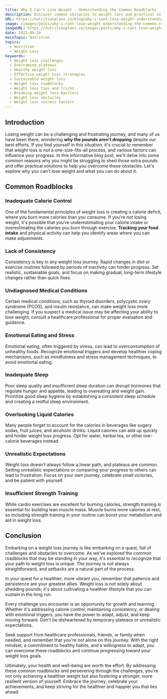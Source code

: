 ```yaml
---
title: Why I Can't Lose Weight - Understanding the Common Roadblocks
description: Discover common obstacles to weight loss and practical solutions in our guide. Learn why you can't lose weight and how to overcome these challenges.
URL: https://nutritionplans.co/blog/why-i-cant-lose-weight-understanding-the-common-roadblocks
image: /images/posts/why-i-cant-lose-weight-understanding-the-common-roadblocks/0.jpg
imageURL: https://nutritionplans.co/images/posts/why-i-cant-lose-weight-understanding-the-common-roadblocks/0.jpg
date: 2023-09-26
mainTopic: Nutrition
topics:
  - Nutrition
  - Weight Loss
keywords:
  - Weight loss challenges
  - Overcoming plateaus
  - Healthy weight loss
  - Effective weight loss strategies
  - Sustainable weight loss
  - Weight loss roadblocks
  - Weight loss tips and tricks
  - Breaking weight loss barriers
  - Weight loss obstacles
  - Weight loss success factors
---
```


## Introduction

Losing weight can be a challenging and frustrating journey, and many of us have been there, wondering **why the pounds aren't dropping** despite our best efforts. If you find yourself in this situation, it's crucial to remember that weight loss is not a one-size-fits-all process, and various factors can influence your progress. In this informative blog post, we'll delve into some common reasons why you might be struggling to shed those extra pounds and offer practical solutions to help you overcome these obstacles. Let's explore why you can't lose weight and what you can do about it.

## Common Roadblocks

### Inadequate Calorie Control

One of the fundamental principles of weight loss is creating a calorie deficit, where you burn more calories than you consume. If you're not losing weight, it's possible that you're underestimating your calorie intake or overestimating the calories you burn through exercise. **Tracking your food intake** and physical activity can help you identify areas where you can make adjustments.

### Lack of Consistency

Consistency is key in any weight loss journey. Rapid changes in diet or exercise routines followed by periods of inactivity can hinder progress. Set realistic, sustainable goals, and focus on making gradual, long-term lifestyle changes rather than quick fixes.

### Undiagnosed Medical Conditions

Certain medical conditions, such as thyroid disorders, polycystic ovary syndrome (PCOS), and insulin resistance, can make weight loss more challenging. If you suspect a medical issue may be affecting your ability to lose weight, consult a healthcare professional for proper evaluation and guidance.

### Emotional Eating and Stress

Emotional eating, often triggered by stress, can lead to overconsumption of unhealthy foods. Recognize emotional triggers and develop healthier coping mechanisms, such as mindfulness and stress management techniques, to avoid emotional eating.

### Inadequate Sleep

Poor sleep quality and insufficient sleep duration can disrupt hormones that regulate hunger and appetite, leading to overeating and weight gain. Prioritize good sleep hygiene by establishing a consistent sleep schedule and creating a restful sleep environment.

### Overlooking Liquid Calories

Many people forget to account for the calories in beverages like sugary sodas, fruit juices, and alcoholic drinks. Liquid calories can add up quickly and hinder weight loss progress. Opt for water, herbal tea, or other low-calorie beverages instead.

### Unrealistic Expectations

Weight loss doesn't always follow a linear path, and plateaus are common. Setting unrealistic expectations or comparing your progress to others can lead to frustration. Focus on your own journey, celebrate small victories, and be patient with yourself.

### Insufficient Strength Training

While cardio exercises are excellent for burning calories, strength training is essential for building lean muscle mass. Muscle burns more calories at rest, so including strength training in your routine can boost your metabolism and aid in weight loss.

## Conclusion

Embarking on a weight loss journey is like embarking on a quest, full of challenges and obstacles to overcome. As we've explored the common roadblocks that may be standing in your way, it's essential to recognize that your path to weight loss is unique. The journey is not always straightforward, and setbacks are a natural part of the process.

In your quest for a healthier, more vibrant you, remember that patience and persistence are your greatest allies. Weight loss is not solely about shedding pounds; it's about cultivating a healthier lifestyle that you can sustain in the long run.

Every challenge you encounter is an opportunity for growth and learning. Whether it's addressing calorie control, maintaining consistency, or dealing with emotional triggers, you have the power to adapt, adjust, and keep moving forward. Don't be disheartened by temporary plateaus or unrealistic expectations.

Seek support from healthcare professionals, friends, or family when needed, and remember that you're not alone on this journey. With the right mindset, a commitment to healthy habits, and a willingness to adapt, you can overcome these roadblocks and continue progressing toward your weight loss goals.

Ultimately, your health and well-being are worth the effort. By addressing these common roadblocks and persevering through the challenges, you're not only achieving a healthier weight but also fostering a stronger, more resilient version of yourself. Embrace the journey, celebrate your achievements, and keep striving for the healthier and happier you that lies ahead.
